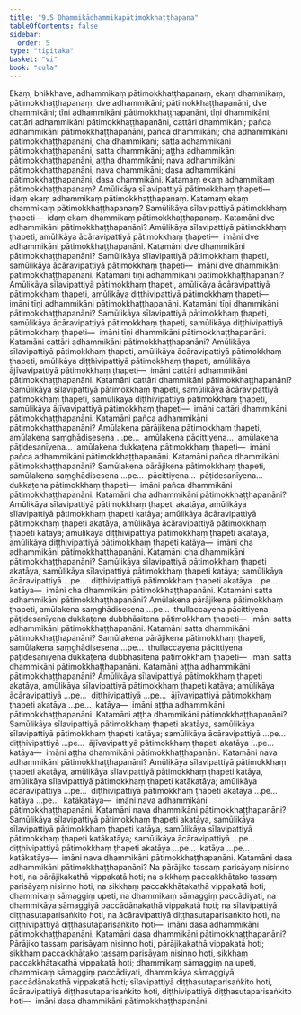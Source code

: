 ```yaml
---
title: "9.5 Dhammikādhammikapātimokkhaṭṭhapana"
tableOfContents: false
sidebar:
  order: 5
type: "tipitaka"
basket: "vi"
book: "cula"
---
```



<DynamicBreadcrumb />

<Division number="387" book="cula" e="ch" v="4" p="425">

<Paragraph number="1883" book="cula">
Ekaṃ, bhikkhave, adhammikaṃ pātimokkhaṭṭhapanaṃ, ekaṃ dhammikaṃ; pātimokkhaṭṭhapanaṃ, dve adhammikāni; pātimokkhaṭṭhapanāni, dve dhammikāni; tīṇi adhammikāni pātimokkhaṭṭhapanāni, tīṇi dhammikāni; cattāri adhammikāni pātimokkhaṭṭhapanāni, cattāri dhammikāni; pañca adhammikāni pātimokkhaṭṭhapanāni, pañca dhammikāni; cha adhammikāni pātimokkhaṭṭhapanāni, cha dhammikāni; satta adhammikāni pātimokkhaṭṭhapanāni, satta dhammikāni; aṭṭha adhammikāni pātimokkhaṭṭhapanāni, aṭṭha dhammikāni; nava adhammikāni pātimokkhaṭṭhapanāni, nava dhammikāni; dasa adhammikāni pātimokkhaṭṭhapanāni, dasa dhammikāni.
</Paragraph>

<Paragraph number="1884" book="cula">
Katamaṃ ekaṃ adhammikaṃ pātimokkhaṭṭhapanaṃ? Amūlikāya sīlavipattiyā pātimokkhaṃ ṭhapeti—  idaṃ ekaṃ adhammikaṃ pātimokkhaṭṭhapanaṃ. Katamaṃ ekaṃ dhammikaṃ pātimokkhaṭṭhapanaṃ? Samūlikāya sīlavipattiyā pātimokkhaṃ ṭhapeti—  idaṃ ekaṃ dhammikaṃ pātimokkhaṭṭhapanaṃ.
</Paragraph>

<Paragraph number="1885" book="cula">
Katamāni dve adhammikāni pātimokkhaṭṭhapanāni? Amūlikāya sīlavipattiyā pātimokkhaṃ ṭhapeti, amūlikāya ācāravipattiyā pātimokkhaṃ ṭhapeti—  imāni dve adhammikāni pātimokkhaṭṭhapanāni. Katamāni dve dhammikāni pātimokkhaṭṭhapanāni? Samūlikāya sīlavipattiyā pātimokkhaṃ ṭhapeti, samūlikāya ācāravipattiyā pātimokkhaṃ ṭhapeti—  imāni dve dhammikāni pātimokkhaṭṭhapanāni.
</Paragraph>

<Paragraph number="1886" book="cula">
Katamāni tīṇi adhammikāni pātimokkhaṭṭhapanāni? Amūlikāya sīlavipattiyā pātimokkhaṃ ṭhapeti, amūlikāya ācāravipattiyā pātimokkhaṃ ṭhapeti, amūlikāya diṭṭhivipattiyā pātimokkhaṃ ṭhapeti—  imāni tīṇi adhammikāni pātimokkhaṭṭhapanāni. Katamāni tīṇi dhammikāni pātimokkhaṭṭhapanāni? Samūlikāya sīlavipattiyā pātimokkhaṃ ṭhapeti, samūlikāya ācāravipattiyā pātimokkhaṃ ṭhapeti, samūlikāya diṭṭhivipattiyā pātimokkhaṃ ṭhapeti—  imāni tīṇi dhammikāni pātimokkhaṭṭhapanāni.
</Paragraph>

<Paragraph number="1887" book="cula">
Katamāni cattāri adhammikāni pātimokkhaṭṭhapanāni? Amūlikāya sīlavipattiyā pātimokkhaṃ ṭhapeti, amūlikāya ācāravipattiyā pātimokkhaṃ ṭhapeti, amūlikāya diṭṭhivipattiyā pātimokkhaṃ ṭhapeti, amūlikāya ājīvavipattiyā pātimokkhaṃ ṭhapeti—  imāni cattāri adhammikāni pātimokkhaṭṭhapanāni. Katamāni cattāri dhammikāni pātimokkhaṭṭhapanāni? Samūlikāya sīlavipattiyā pātimokkhaṃ ṭhapeti, samūlikāya ācāravipattiyā pātimokkhaṃ ṭhapeti, samūlikāya diṭṭhivipattiyā pātimokkhaṃ ṭhapeti, samūlikāya ājīvavipattiyā pātimokkhaṃ ṭhapeti—  imāni cattāri dhammikāni pātimokkhaṭṭhapanāni.
</Paragraph>

<Paragraph number="1888" book="cula">
Katamāni pañca adhammikāni pātimokkhaṭṭhapanāni? Amūlakena pārājikena pātimokkhaṃ ṭhapeti, amūlakena saṃghādisesena …pe…  amūlakena pācittiyena…  amūlakena pāṭidesanīyena…  amūlakena dukkaṭena pātimokkhaṃ ṭhapeti—  imāni pañca adhammikāni pātimokkhaṭṭhapanāni. Katamāni pañca dhammikāni pātimokkhaṭṭhapanāni? Samūlakena pārājikena pātimokkhaṃ ṭhapeti, samūlakena saṃghādisesena …pe…  pācittiyena…  pāṭidesanīyena…  dukkaṭena pātimokkhaṃ ṭhapeti—  imāni pañca dhammikāni pātimokkhaṭṭhapanāni.
</Paragraph>

<Paragraph number="1889" book="cula">
Katamāni cha adhammikāni pātimokkhaṭṭhapanāni? Amūlikāya sīlavipattiyā pātimokkhaṃ ṭhapeti akatāya, amūlikāya sīlavipattiyā pātimokkhaṃ ṭhapeti katāya; amūlikāya ācāravipattiyā pātimokkhaṃ ṭhapeti akatāya, amūlikāya ācāravipattiyā pātimokkhaṃ ṭhapeti katāya; amūlikāya diṭṭhivipattiyā pātimokkhaṃ ṭhapeti akatāya, amūlikāya diṭṭhivipattiyā pātimokkhaṃ ṭhapeti katāya—  imāni cha adhammikāni pātimokkhaṭṭhapanāni. Katamāni cha dhammikāni pātimokkhaṭṭhapanāni? Samūlikāya sīlavipattiyā pātimokkhaṃ ṭhapeti akatāya, samūlikāya sīlavipattiyā pātimokkhaṃ ṭhapeti katāya; samūlikāya ācāravipattiyā …pe…  diṭṭhivipattiyā pātimokkhaṃ ṭhapeti akatāya …pe…  katāya—  imāni cha dhammikāni pātimokkhaṭṭhapanāni.
</Paragraph>

<Paragraph number="1890" book="cula">
Katamāni satta adhammikāni pātimokkhaṭṭhapanāni? Amūlakena pārājikena pātimokkhaṃ ṭhapeti, amūlakena saṃghādisesena …pe…  thullaccayena pācittiyena pāṭidesanīyena dukkaṭena dubbhāsitena pātimokkhaṃ ṭhapeti—  imāni satta adhammikāni pātimokkhaṭṭhapanāni. Katamāni satta dhammikāni pātimokkhaṭṭhapanāni? Samūlakena pārājikena pātimokkhaṃ ṭhapeti, samūlakena saṃghādisesena …pe…  thullaccayena pācittiyena pāṭidesanīyena dukkaṭena dubbhāsitena pātimokkhaṃ ṭhapeti—  imāni satta dhammikāni pātimokkhaṭṭhapanāni.
</Paragraph>

<Paragraph number="1891" book="cula">
Katamāni aṭṭha adhammikāni pātimokkhaṭṭhapanāni? Amūlikāya sīlavipattiyā pātimokkhaṃ ṭhapeti akatāya, amūlikāya sīlavipattiyā pātimokkhaṃ ṭhapeti katāya; amūlikāya ācāravipattiyā …pe…  diṭṭhivipattiyā …pe…  ājīvavipattiyā pātimokkhaṃ ṭhapeti akatāya …pe…  katāya—  imāni aṭṭha adhammikāni pātimokkhaṭṭhapanāni. Katamāni aṭṭha dhammikāni pātimokkhaṭṭhapanāni? Samūlikāya sīlavipattiyā pātimokkhaṃ ṭhapeti akatāya, samūlikāya sīlavipattiyā pātimokkhaṃ ṭhapeti katāya; samūlikāya ācāravipattiyā …pe…  diṭṭhivipattiyā …pe…  ājīvavipattiyā pātimokkhaṃ ṭhapeti akatāya …pe…  katāya—  imāni aṭṭha dhammikāni pātimokkhaṭṭhapanāni.
</Paragraph>

<Paragraph number="1892" book="cula">
Katamāni nava adhammikāni pātimokkhaṭṭhapanāni? Amūlikāya sīlavipattiyā pātimokkhaṃ ṭhapeti akatāya, amūlikāya sīlavipattiyā pātimokkhaṃ ṭhapeti katāya, amūlikāya sīlavipattiyā pātimokkhaṃ ṭhapeti katākatāya; amūlikāya ācāravipattiyā …pe…  diṭṭhivipattiyā pātimokkhaṃ ṭhapeti akatāya …pe…  katāya …pe…  katākatāya—  imāni nava adhammikāni pātimokkhaṭṭhapanāni. Katamāni nava dhammikāni pātimokkhaṭṭhapanāni? Samūlikāya sīlavipattiyā pātimokkhaṃ ṭhapeti akatāya, samūlikāya sīlavipattiyā pātimokkhaṃ ṭhapeti katāya, samūlikāya sīlavipattiyā pātimokkhaṃ ṭhapeti katākatāya; samūlikāya ācāravipattiyā …pe…  diṭṭhivipattiyā pātimokkhaṃ ṭhapeti akatāya …pe…  katāya …pe…  katākatāya—  imāni nava dhammikāni pātimokkhaṭṭhapanāni.
</Paragraph>

<Paragraph number="1893" book="cula">
Katamāni dasa adhammikāni pātimokkhaṭṭhapanāni? Na pārājiko tassaṃ parisāyaṃ nisinno hoti, na pārājikakathā vippakatā hoti; na sikkhaṃ paccakkhātako tassaṃ parisāyaṃ nisinno hoti, na sikkhaṃ paccakkhātakathā vippakatā hoti; dhammikaṃ sāmaggiṃ upeti, na dhammikaṃ sāmaggiṃ paccādiyati, na dhammikāya sāmaggiyā paccādānakathā vippakatā hoti; na sīlavipattiyā diṭṭhasutaparisaṅkito hoti, na ācāravipattiyā diṭṭhasutaparisaṅkito hoti, na diṭṭhivipattiyā diṭṭhasutaparisaṅkito hoti—  imāni dasa adhammikāni pātimokkhaṭṭhapanāni. Katamāni dasa dhammikāni pātimokkhaṭṭhapanāni? Pārājiko tassaṃ parisāyaṃ nisinno hoti, pārājikakathā vippakatā hoti; sikkhaṃ paccakkhātako tassaṃ parisāyaṃ nisinno hoti, sikkhaṃ paccakkhātakathā vippakatā hoti; dhammikaṃ sāmaggiṃ na upeti, dhammikaṃ sāmaggiṃ paccādiyati, dhammikāya sāmaggiyā paccādānakathā vippakatā hoti; sīlavipattiyā diṭṭhasutaparisaṅkito hoti, ācāravipattiyā diṭṭhasutaparisaṅkito hoti, diṭṭhivipattiyā diṭṭhasutaparisaṅkito hoti—  imāni dasa dhammikāni pātimokkhaṭṭhapanāni.
</Paragraph>
</Division>